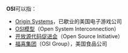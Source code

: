 '''OSI'''可以指：
* [[Origin_Systems|Origin Systems]]，已歇业的美国电子游戏公司
* [[OSI模型|OSI模型]]（Open System Interconnection）
* [[开放源代码促进会|开放源代码促进会]]（Open Source Initiative）
* [[福喜集团|福喜集团]]（OSI Group），美国食品公司

{{disambig|Cat=三字拉丁字母缩写消歧义}}